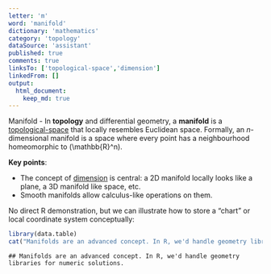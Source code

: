 ```yaml
---
letter: 'm'
word: 'manifold'
dictionary: 'mathematics'
category: 'topology'
dataSource: 'assistant'
published: true
comments: true
linksTo: ['topological-space','dimension']
linkedFrom: []
output:
  html_document:
    keep_md: true
---
```




<a id="manifold">Manifold</a> - In **topology** and differential geometry, a **manifold** is a [topological-space](#topological-space) that locally resembles Euclidean space. Formally, an $n$-dimensional manifold is a space where every point has a neighbourhood homeomorphic to \(\mathbb{R}^n\).

**Key points**:
- The concept of [dimension](#dimension) is central: a 2D manifold locally looks like a plane, a 3D manifold like space, etc.
- Smooth manifolds allow calculus-like operations on them.

No direct R demonstration, but we can illustrate how to store a “chart” or local coordinate system conceptually:


``` r
library(data.table)
cat("Manifolds are an advanced concept. In R, we'd handle geometry libraries for numeric solutions.")
```

```
## Manifolds are an advanced concept. In R, we'd handle geometry libraries for numeric solutions.
```
